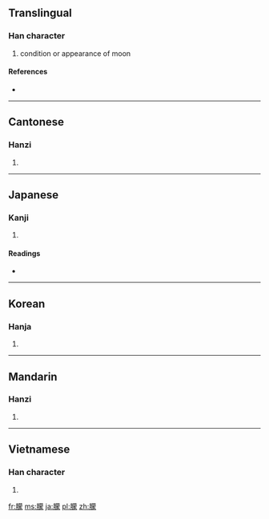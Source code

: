 {{also|蒙}}
==Translingual==

===Han character===
{{Han char|rn=74|rad=月|as=14|sn=18|four=7423<sub>2</sub>|canj=月廿月人 (BTBO)}}

# condition or appearance of moon

====References====
* {{Han ref|kx=0507.030|dkj=14409|dj=0888.060|hdz=32115.080|uh=6726|ud=26406|bh=C261|bd=49761}}

----

==Cantonese==

===Hanzi===
{{yue-hanzi|jyut=|y=mung4}}

# {{defn|Cantonese|sort=月14}}

----

==Japanese==

===Kanji===
{{ja-kanji|grade=|rs=月14}}

# {{defn|Japanese|sort=月14}}

====Readings====
* {{ja-readings|on=[[ぼう]] (bō), [[もう]] (mō)|kun=[[おぼろ]] (oboro)}}

----

==Korean==

===Hanja===
{{ko-hanja|hangeul=몽|eumhun=|rv=mong|mr=mong|y=mong}}

# {{defn|Korean|sort=月14}}

----

==Mandarin==

===Hanzi===
{{cmn-hanzi|pin=[[méng]] ([[meng2]])|wg=meng<sup>2</sup>}}

# {{defn|Mandarin|sort=月14}}

----

==Vietnamese==

===Han character===
{{vi-hantu|[[mông]], [[mồng]]|rs=月14}}

# {{defn|Vietnamese|sort=月14}}

[[fr:朦]]
[[ms:朦]]
[[ja:朦]]
[[pl:朦]]
[[zh:朦]]
